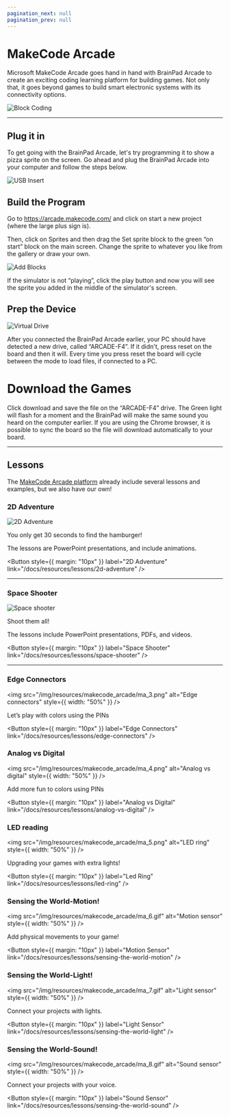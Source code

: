 ```yaml
---
pagination_next: null
pagination_prev: null
---
```



# MakeCode Arcade

Microsoft MakeCode Arcade goes hand in hand with BrainPad Arcade to create an exciting coding learning platform for building games. Not only that, it goes beyond games to build smart electronic systems with its connectivity options.


![Block Coding](pathname:///img/block-coding.jpg)

---

## Plug it in

To get going with the BrainPad Arcade, let's try programming it to show a pizza sprite on the screen. Go ahead and plug the BrainPad Arcade into your computer and follow the steps below.

![USB Insert](pathname:///img/arcade-usb-insert.gif)

## Build the Program

Go to https://arcade.makecode.com/ and click on start a new project (where the large plus sign is).

Then, click on Sprites and then drag the Set sprite block to the green “on start” block on the main screen. Change the sprite to whatever you like from the gallery or draw your own.

![Add Blocks](pathname:///img/arcade-add-blocks.gif)

If the simulator is not “playing”, click the play button and now you will see the sprite you added in the middle of the simulator's screen.

## Prep the Device

![Virtual Drive](pathname:///img/arcade-virtual-drive.jpg)

After you connected the BrainPad Arcade earlier, your PC should have detected a new drive, called “ARCADE-F4”. If it didn't, press reset on the board and then it will. Every time you press reset the board will cycle between the mode to load files, if connected to a PC.

# Download the Games

Click download and save the file on the “ARCADE-F4” drive. The Green light will flash for a moment and the BrainPad will make the same sound you heard on the computer earlier. If you are using the Chrome browser, it is possible to sync the board so the file will download automatically to your board.

---

## Lessons

The [MakeCode Arcade platform](https://arcade.makecode.com/) already include several lessons and examples, but we also have our own!

### 2D Adventure

![2D Adventure](pathname:///img/res/arcade/2d-adventure.gif)

You only get 30 seconds to find the hamburger!

The lessons are PowerPoint presentations, and include animations.

<Button
  style={{ margin: "10px" }}
  label="2D Adventure"
  link="/docs/resources/lessons/2d-adventure"
/>

---

### Space Shooter

![Space shooter](pathname:///img/res/arcade/space-shooter.gif)

Shoot them all!

The lessons include PowerPoint presentations, PDFs, and videos.

<Button
  style={{ margin: "10px" }}
  label="Space Shooter"
  link="/docs/resources/lessons/space-shooter"
/>

---

### Edge Connectors
<img src="/img/resources/makecode_arcade/ma_3.png" alt="Edge connectors" style={{ width: "50%" }} />

Let’s play with colors using the PINs

<Button
  style={{ margin: "10px" }}
  label="Edge Connectors"
  link="/docs/resources/lessons/edge-connectors"
/>

### Analog vs Digital

<img src="/img/resources/makecode_arcade/ma_4.png" alt="Analog vs digital" style={{ width: "50%" }} />

Add more fun to colors using PINs

<Button
  style={{ margin: "10px" }}
  label="Analog vs Digital"
  link="/docs/resources/lessons/analog-vs-digital"
/>

### LED reading

<img src="/img/resources/makecode_arcade/ma_5.png" alt="LED ring" style={{ width: "50%" }} />

Upgrading your games with extra lights!

<Button
  style={{ margin: "10px" }}
  label="Led Ring"
  link="/docs/resources/lessons/led-ring"
/>

### Sensing the World-Motion!
<img src="/img/resources/makecode_arcade/ma_6.gif" alt="Motion sensor" style={{ width: "50%" }} />

Add physical movements to your game!

<Button
  style={{ margin: "10px" }}
  label="Motion Sensor"
  link="/docs/resources/lessons/sensing-the-world-motion"
/>

### Sensing the World-Light!

<img src="/img/resources/makecode_arcade/ma_7.gif" alt="Light sensor" style={{ width: "50%" }} />

Connect your projects with lights.

<Button
  style={{ margin: "10px" }}
  label="Light Sensor"
  link="/docs/resources/lessons/sensing-the-world-light"
/>

### Sensing the World-Sound!

<img src="/img/resources/makecode_arcade/ma_8.gif" alt="Sound sensor" style={{ width: "50%" }} />

Connect your projects with your voice.

<Button
  style={{ margin: "10px" }}
  label="Sound Sensor"
  link="/docs/resources/lessons/sensing-the-world-sound"
/>